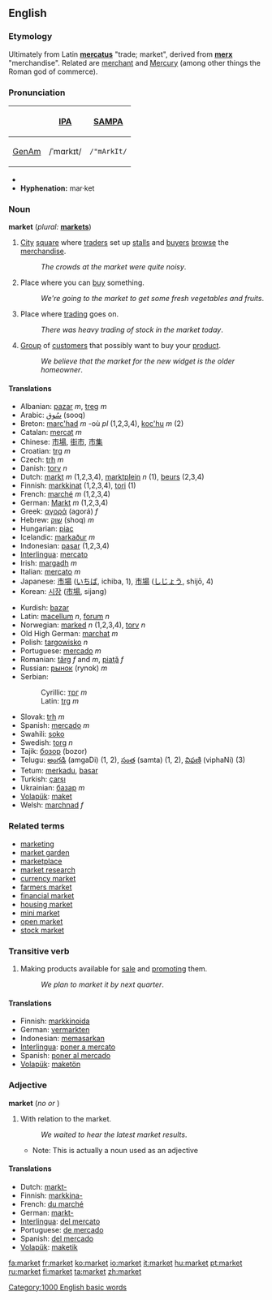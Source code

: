 ==English==

===Etymology===
Ultimately from Latin '''[[mercatus]]''' "trade; market", derived from '''[[merx]]''' "merchandise".  Related are [[merchant]] and [[Mercury]] (among other things the Roman god of commerce).

===Pronunciation===
{| border=1 cellpadding=5
! !! [[w:International Phonetic Alphabet|IPA]] !! [[w:SAMPA|SAMPA]]
|-
! [[GenAm]]
| /ˈmɑrkɪt/ || <tt>/"mArkIt/</tt>
|}
*{{audio|en-us-market.ogg|Audio (US)}}
*'''Hyphenation:''' mar·ket

===Noun===
'''market''' (''plural:'' '''[[markets]]''')

# [[City]] [[square]] where [[trader]]s set up [[stall]]s and [[buyer]]s [[browse]] the [[merchandise]].
#:''The crowds at the market were quite noisy''.
# Place where you can [[buy]] something.
#:''We're going to the market to get some fresh vegetables and fruits''.
# Place where [[trading]] goes on.
#:''There was heavy trading of stock in the market today''.
# [[Group]] of [[customer]]s that possibly want to buy your [[product]].
#:''We believe that the market for the new widget is the older homeowner''.

====Translations====
{{top}}
*Albanian: [[pazar]] ''m'', [[treg]] ''m''
*Arabic: [[سُوق]] (sooq)
*Breton: [[marc'had]] ''m'' -où ''pl'' (1,2,3,4), [[koc'hu]] ''m'' (2)
*Catalan: [[mercat]] ''m''
*Chinese: [[市場]], [[街市]], [[市集]]
*Croatian: [[trg]] ''m''
*Czech: [[trh]] ''m''
*Danish: [[torv]] ''n''
*Dutch: [[markt]] ''m'' (1,2,3,4), [[marktplein]] ''n'' (1), [[beurs]] (2,3,4)
*Finnish: [[markkinat]] (1,2,3,4), [[tori]] (1)
*French: [[marché]] ''m'' (1,2,3,4)
*German: [[Markt]] ''m'' (1,2,3,4)
*Greek: [[αγορά]] (agorá) ''f''
*Hebrew: [[שוק]] (shoq) ''m''
*Hungarian: [[piac]]
*Icelandic: [[markaður]] ''m''
*Indonesian: [[pasar]] (1,2,3,4)
*[[Interlingua]]: [[mercato]]
*Irish: [[margadh]] ''m''
*Italian: [[mercato]] ''m''
*Japanese: [[市場]] ([[いちば]], ichiba, 1), [[市場]] ([[しじょう]], shijō, 4)
*Korean: [[시장]] ([[市場]], sijang)
{{mid}}
*Kurdish: [[bazar]]
*Latin: [[macellum]] ''n'', [[forum]] ''n''
*Norwegian: [[marked]] ''n'' (1,2,3,4), [[torv]] ''n''
*Old High German: [[marchat]] ''m''
*Polish: [[targowisko]] ''n''
*Portuguese: [[mercado]] ''m''
*Romanian: [[târg]] ''f'' and ''m'', [[piaţă]] ''f''
*Russian: [[рынок]] (rynok) ''m''
*Serbian:
*:Cyrillic: [[трг]] ''m''
*:Latin: [[trg]] ''m''
*Slovak: [[trh]] ''m''
*Spanish: [[mercado]] ''m''
*Swahili: [[soko]]
*Swedish: [[torg]] ''n''
*Tajik: [[бозор]] (bozor)
*Telugu: [[అంగడి]] (amgaDi) (1, 2), [[సంత]] (samta) (1, 2), [[విఫణి]] (viphaNi) (3)
*Tetum: [[merkadu]], [[basar]]
*Turkish: [[çarşı]]
*Ukrainian: [[базар]] ''m''
*[[Volapük]]: [[maket]]
*Welsh: [[marchnad]] ''f''
{{bottom}}

===Related terms===
*[[marketing]]
*[[market garden]]
*[[marketplace]]
*[[market research]]
*[[currency market]]
*[[farmers market]]
*[[financial market]]
*[[housing market]]
*[[mini market]]
*[[open market]]
*[[stock market]]

===Transitive verb===
{{en-infl-reg-consonant|market||}}

# Making products available for [[sale]] and [[promoting]] them.
#:''We plan to market it by next quarter''.

====Translations====
*Finnish: [[markkinoida]]
*German: [[vermarkten]]
*Indonesian: [[pasar|memasarkan]]
*[[Interlingua]]: [[poner a mercato]]
*Spanish: [[poner al mercado]]
*[[Volapük]]: [[maketön]]

===Adjective===
'''market'''  (''no'' {{compar}} ''or'' {{superl}})

# With relation to the market.
#:''We waited to hear the latest market results''.
#*Note: This is actually a noun used as an adjective

====Translations====
*Dutch: [[markt-]]
*Finnish: [[markkina-]]
*French: [[du marché]]
*German: [[markt-]]
*[[Interlingua]]: [[del mercato]]
*Portuguese: [[de mercado]]
*Spanish: [[del mercado]]
*[[Volapük]]: [[maketik]]

[[Category:1000 English basic words]]

[[fa:market]]
[[fr:market]]
[[ko:market]]
[[io:market]]
[[it:market]]
[[hu:market]]
[[pt:market]]
[[ru:market]]
[[fi:market]]
[[ta:market]]
[[zh:market]]